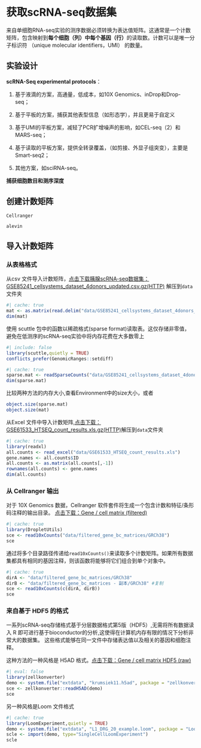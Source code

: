# 获取scRNA-seq数据集

来自单细胞RNA-seq实验的测序数据必须转换为表达值矩阵。这通常是一个计数矩阵，包含映射到**每个细胞（列）中每个基因（行）**的读取数。计数可以是唯一分子标识符 （unique molecular identifiers，UMI） 的数量。

## 实验设计

**scRNA-Seq experimental protocols**：

1.  基于液滴的方案，高通量，低成本，如10X Genomics、inDrop和Drop-seq；

2.  基于平板的方案，捕获其他表型信息（如形态学），并且更易于自定义

3.  基于UMI的平板方案，减轻了PCR扩增噪声的影响，如CEL-seq（2）和MARS-seq；

4.  基于读取的平板方案，提供全转录覆盖，（如剪接、外显子组突变），主要是Smart-seq2；

5.  其他方案，如sciRNA-seq。

**捕获细胞数目和测序深度**

## 创建计数矩阵

`Cellranger`

`alevin`

## 导入计数矩阵

### 从表格格式

从csv 文件导入计数矩阵，[点击下载胰腺scRNA-seq数据集：GSE85241_cellsystems_dataset_4donors_updated.csv.gz(HTTP)](https://www.ncbi.nlm.nih.gov/geo/query/acc.cgi?acc=GSE85241) 解压到`data`文件夹

```r
#| cache: true
mat <- as.matrix(read.delim("data/GSE85241_cellsystems_dataset_4donors_updated.csv"))
dim(mat)
```

使用 scuttle 包中的函数以稀疏格式(sparse format)读取表。这仅存储非零值，避免在低测序的scRNA-seq实验中将内存花费在大多数零上

```r
#| include: false
library(scuttle,quietly = TRUE)
conflicts_prefer(GenomicRanges::setdiff)
```

```r
#| cache: true
sparse.mat <- readSparseCounts("data/GSE85241_cellsystems_dataset_4donors_updated.csv")
dim(sparse.mat)
```

比较两种方法的内存大小,查看Environment中的size大小，或者

```r
object.size(sparse.mat)
object.size(mat)
```

从Excel 文件中导入计数矩阵,[点击下载：GSE61533_HTSEQ_count_results.xls.gz(HTTP)](https://www.ncbi.nlm.nih.gov/geo/query/acc.cgi?acc=GSE61533)解压到`data`文件夹

```r
#| cache: true
library(readxl)
all.counts <- read_excel("data/GSE61533_HTSEQ_count_results.xls")
gene.names <- all.counts$ID
all.counts <- as.matrix(all.counts[,-1])
rownames(all.counts) <- gene.names
dim(all.counts)
```

### 从 Cellranger 输出

对于 10X Genomics 数据，Cellranger 软件套件将生成一个包含计数和特征/条形码注释的输出目录。 [点击下载：Gene / cell matrix (filtered)](https://support.10xgenomics.com/single-cell-gene-expression/datasets/2.1.0/pbmc4k)

```r
#| cache: true
library(DropletUtils)
sce <- read10xCounts("data/filtered_gene_bc_matrices/GRCh38")
sce
```

通过将多个目录路径传递给`read10xCounts()`来读取多个计数矩阵。如果所有数据集都具有相同的基因注释，则该函数将能够将它们组合到单个对象中。

```r
#| cache: true
dirA <- "data/filtered_gene_bc_matrices/GRCh38"
dirB <- "data/filtered_gene_bc_matrices - 副本/GRCh38" #复制 
sce <- read10xCounts(c(dirA, dirB))
sce
```

### 来自基于 HDF5 的格式

一系列scRNA-seq存储格式基于分层数据格式第5版（HDF5）,无需将所有数据读入 R 即可进行基于bioconductor的分析,这使得在计算机内存有限的情况下分析非常大的数据集。 这些格式能够在同一文件中存储表达值以及相关的基因和细胞注释。

这种方法的一种风格是 H5AD 格式。[点击下载：Gene / cell matrix HDF5 (raw)](https://support.10xgenomics.com/single-cell-gene-expression/datasets/2.1.0/pbmc4k)

```r
#| eval: false
library(zellkonverter)
demo <- system.file("extdata", "krumsiek11.h5ad", package = "zellkonverter")
sce <- zellkonverter::readH5AD(demo)
sce
```

另一种风格是Loom 文件格式

```r
#| cache: true
library(LoomExperiment,quietly = TRUE)
demo <- system.file("extdata", "L1_DRG_20_example.loom", package = "LoomExperiment")
scle <- import(demo, type="SingleCellLoomExperiment")
scle
```
